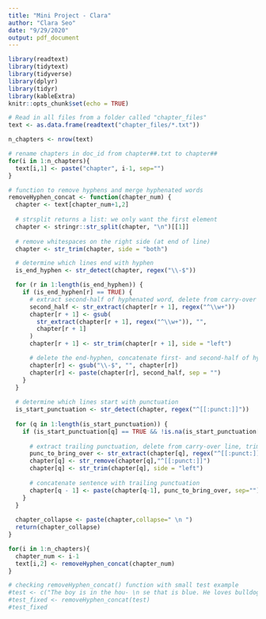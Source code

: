 ```yaml
---
title: "Mini Project - Clara"
author: "Clara Seo"
date: "9/29/2020"
output: pdf_document
---
```


```r
library(readtext)
library(tidytext)
library(tidyverse)
library(dplyr)
library(tidyr)
library(kableExtra)
knitr::opts_chunk$set(echo = TRUE)
```

```r
# Read in all files from a folder called "chapter_files"
text <- as.data.frame(readtext("chapter_files/*.txt"))
```

```r
n_chapters <- nrow(text)

# rename chapters in doc_id from chapter##.txt to chapter##
for(i in 1:n_chapters){
  text[i,1] <- paste("chapter", i-1, sep="")
}
```

```r
# function to remove hyphens and merge hyphenated words
removeHyphen_concat <- function(chapter_num) {
  chapter <- text[chapter_num+1,2]
  
  # strsplit returns a list: we only want the first element
  chapter <- stringr::str_split(chapter, "\n")[[1]]
  
  # remove whitespaces on the right side (at end of line)
  chapter <- str_trim(chapter, side = "both")

  # determine which lines end with hyphen
  is_end_hyphen <- str_detect(chapter, regex("\\-$"))

  for (r in 1:length(is_end_hyphen)) {
    if (is_end_hyphen[r] == TRUE) {
      # extract second-half of hyphenated word, delete from carry-over line
      second_half <- str_extract(chapter[r + 1], regex("^\\w+"))
      chapter[r + 1] <- gsub(
        str_extract(chapter[r + 1], regex("^\\w+")), "",
        chapter[r + 1]
      )
      chapter[r + 1] <- str_trim(chapter[r + 1], side = "left")

      # delete the end-hyphen, concatenate first- and second-half of hyphenated word
      chapter[r] <- gsub("\\-$", "", chapter[r])
      chapter[r] <- paste(chapter[r], second_half, sep = "")
    }
  }
  
  # determine which lines start with punctuation
  is_start_punctuation <- str_detect(chapter, regex("^[[:punct:]]"))
  
  for (q in 1:length(is_start_punctuation)) {
    if (is_start_punctuation[q] == TRUE && !is.na(is_start_punctuation[q])) {
      
      # extract trailing punctuation, delete from carry-over line, trim spaces out
      punc_to_bring_over <- str_extract(chapter[q], regex("^[[:punct:]]"))
      chapter[q] <- str_remove(chapter[q],"^[[:punct:]]")
      chapter[q] <- str_trim(chapter[q], side = "left")
      
      # concatenate sentence with trailing punctuation
      chapter[q - 1] <- paste(chapter[q-1], punc_to_bring_over, sep="")
    }
  }
  
  chapter_collapse <- paste(chapter,collapse=" \n ") 
  return(chapter_collapse)
}

for(i in 1:n_chapters){
  chapter_num <- i-1
  text[i,2] <- removeHyphen_concat(chapter_num)
}
```


```r
# checking removeHyphen_concat() function with small test example
#test <- c("The boy is in the hou- \n se that is blue. He loves bulldogs and pine- \n apples and bananas. Have a great day! You are beaut- \n iful. You are adorab- \n le! She was so cari- \n ng; she was loving. \n")
#test_fixed <- removeHyphen_concat(test)
#test_fixed
```

